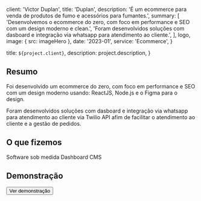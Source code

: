 
  client: 'Victor Duplan',
  title: 'Duplan',
  description:
    'É um ecommerce para venda de produtos de fumo e acessórios para fumantes.',
  summary: [
    'Desenvolvemos o ecommerce do zero, com foco em performance e SEO com um design moderno e clean.',
    'Foram desenvolvidos soluções com dasboard e integração via whatsapp para atendimento ao cliente.',
  ],
  logo,
  image: { src: imageHero },
  date: '2023-01',
  service: 'Ecommerce',
}

  title: `${project.client}`,
  description: project.description,
}

## Resumo

Foi desenvolvido um ecommerce do zero, com foco em performance e SEO com um design moderno usando: ReactJS, Node.js e o Figma para o design.

Foram desenvolvidos soluções com dasboard e integração via whatsapp para atendimento ao cliente via Twilio API
afim de facilitar o atendimento ao cliente e a gestão de pedidos.

## O que fizemos

<TagList>
  <TagListItem>Software sob medida</TagListItem>
  <TagListItem>Dashboard</TagListItem>
  <TagListItem>CMS</TagListItem>
</TagList>

## Demonstração

<TagList>
  <Button href={'https://duplanvape.com/'} target={'_blank'}>
    Ver demonstração
  </Button>
</TagList>
